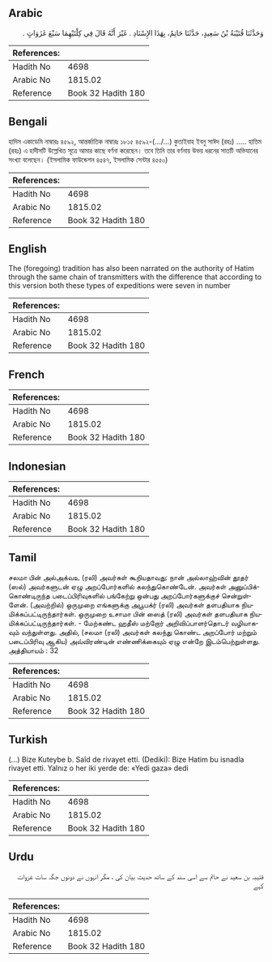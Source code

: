 ## Arabic


<div dir="rtl" lang="ar" style={{fontSize:'larger',backgroundColor:'#f8f9fa',padding:20}}>
وَحَدَّثَنَا قُتَيْبَةُ بْنُ سَعِيدٍ، حَدَّثَنَا حَاتِمٌ، بِهَذَا الإِسْنَادِ ‏.‏ غَيْرَ أَنَّهُ قَالَ فِي كِلْتَيْهِمَا سَبْعَ غَزَوَاتٍ ‏.‏
</div>
<div style={{backgroundColor:'#f8f9fa',padding:20, marginBottom: 10}}><table> <thead> <tr> <th>References:</th> <th></th> </tr> </thead> <tbody><tr><td>Hadith No</td><td>4698</td></tr><tr><td>Arabic No</td><td>1815.02</td></tr><tr><td>Reference</td><td>Book 32 Hadith 180</td></tr></tbody></table></div>

## Bengali


<div dir="ltr" lang="bn" style={{fontSize:'larger',backgroundColor:'#f8f9fa',padding:20}}>
হাদিস একাডেমি নাম্বারঃ ৪৫৯২, আন্তর্জাতিক নাম্বারঃ ১৮১৫ ৪৫৯২-(.../...) কুতাইবাহ ইবনু সাঈদ (রহঃ) ..... হাতিম (রহঃ) এ হাদীসটি উল্লেখিত সূত্রে আমার কাছে বর্ণনা করেছেন। তবে তিনি তার বর্ণনায় উভয় ধরনের সাতটি অভিযানের সংখ্যা বলেছেন। (ইসলামিক ফাউন্ডেশন ৪৫৪৭, ইসলামিক সেন্টার ৪৫৫০)
</div>
<div style={{backgroundColor:'#f8f9fa',padding:20, marginBottom: 10}}><table> <thead> <tr> <th>References:</th> <th></th> </tr> </thead> <tbody><tr><td>Hadith No</td><td>4698</td></tr><tr><td>Arabic No</td><td>1815.02</td></tr><tr><td>Reference</td><td>Book 32 Hadith 180</td></tr></tbody></table></div>

## English


<div dir="ltr" lang="en" style={{fontSize:'larger',backgroundColor:'#f8f9fa',padding:20}}>
The (foregoing) tradition has also been narrated on the authority of Hatim through the same chain of transmitters with the difference that according to this version both these types of expeditions were seven in number
</div>
<div style={{backgroundColor:'#f8f9fa',padding:20, marginBottom: 10}}><table> <thead> <tr> <th>References:</th> <th></th> </tr> </thead> <tbody><tr><td>Hadith No</td><td>4698</td></tr><tr><td>Arabic No</td><td>1815.02</td></tr><tr><td>Reference</td><td>Book 32 Hadith 180</td></tr></tbody></table></div>

## French


<div dir="ltr" lang="fr" style={{fontSize:'larger',backgroundColor:'#f8f9fa',padding:20}}>

</div>
<div style={{backgroundColor:'#f8f9fa',padding:20, marginBottom: 10}}><table> <thead> <tr> <th>References:</th> <th></th> </tr> </thead> <tbody><tr><td>Hadith No</td><td>4698</td></tr><tr><td>Arabic No</td><td>1815.02</td></tr><tr><td>Reference</td><td>Book 32 Hadith 180</td></tr></tbody></table></div>

## Indonesian


<div dir="ltr" lang="id" style={{fontSize:'larger',backgroundColor:'#f8f9fa',padding:20}}>

</div>
<div style={{backgroundColor:'#f8f9fa',padding:20, marginBottom: 10}}><table> <thead> <tr> <th>References:</th> <th></th> </tr> </thead> <tbody><tr><td>Hadith No</td><td>4698</td></tr><tr><td>Arabic No</td><td>1815.02</td></tr><tr><td>Reference</td><td>Book 32 Hadith 180</td></tr></tbody></table></div>

## Tamil


<div dir="ltr" lang="ta" style={{fontSize:'larger',backgroundColor:'#f8f9fa',padding:20}}>
சலமா பின் அல்அக்வஉ (ரலி) அவர்கள் கூறியதாவது: நான் அல்லாஹ்வின் தூதர் (ஸல்) அவர்களுடன் ஏழு அறப்போர்களில் கலந்துகொண்டேன். அவர்கள் அனுப்பிக்கொண்டிருந்த படைப்பிரிவுகளில் பங்கேற்று ஒன்பது அறப்போர்களுக்குச் சென்றுள்ளேன். (அவற்றில்) ஒருமுறை எங்களுக்கு அபூபக்ர் (ரலி) அவர்கள் தளபதியாக நியமிக்கப்பட்டிருந்தார்கள். ஒருமுறை உசாமா பின் ஸைத் (ரலி) அவர்கள் தளபதியாக நியமிக்கப்பட்டிருந்தார்கள். - மேற்கண்ட ஹதீஸ் மற்றோர் அறிவிப்பாளர்தொடர் வழியாகவும் வந்துள்ளது. அதில், (சலமா (ரலி) அவர்கள் கலந்து கொண்ட அறப்போர் மற்றும் படைப்பிரிவு ஆகிய) அவ்விரண்டின் எண்ணிக்கையும் ஏழு என்றே இடம்பெற்றுள்ளது. அத்தியாயம் : 32
</div>
<div style={{backgroundColor:'#f8f9fa',padding:20, marginBottom: 10}}><table> <thead> <tr> <th>References:</th> <th></th> </tr> </thead> <tbody><tr><td>Hadith No</td><td>4698</td></tr><tr><td>Arabic No</td><td>1815.02</td></tr><tr><td>Reference</td><td>Book 32 Hadith 180</td></tr></tbody></table></div>

## Turkish


<div dir="ltr" lang="tr" style={{fontSize:'larger',backgroundColor:'#f8f9fa',padding:20}}>
(…) Bize Kuteybe b. Saîd de rivayet etti. (Dediki): Bize Hatim bu isnadla rivayet etti. Yalnız o her iki yerde de: «Yedi gaza» dedi
</div>
<div style={{backgroundColor:'#f8f9fa',padding:20, marginBottom: 10}}><table> <thead> <tr> <th>References:</th> <th></th> </tr> </thead> <tbody><tr><td>Hadith No</td><td>4698</td></tr><tr><td>Arabic No</td><td>1815.02</td></tr><tr><td>Reference</td><td>Book 32 Hadith 180</td></tr></tbody></table></div>

## Urdu


<div dir="rtl" lang="ur" style={{fontSize:'larger',backgroundColor:'#f8f9fa',padding:20}}>
قتیبہ بن سعید نے حاتم سے اسی سند کے ساتھ حدیث بیان کی ، مگر انہوں نے دونوں جگہ سات غزوات کہے
</div>
<div style={{backgroundColor:'#f8f9fa',padding:20, marginBottom: 10}}><table> <thead> <tr> <th>References:</th> <th></th> </tr> </thead> <tbody><tr><td>Hadith No</td><td>4698</td></tr><tr><td>Arabic No</td><td>1815.02</td></tr><tr><td>Reference</td><td>Book 32 Hadith 180</td></tr></tbody></table></div>